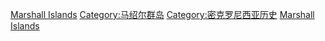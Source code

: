 [[Category:大洋洲各国历史|Marshall Islands]]
[[Category:马绍尔群岛|Category:马绍尔群岛]]
[[Category:密克罗尼西亚历史|Category:密克罗尼西亚历史]]
[[Category:各島嶼歷史|Marshall Islands]]